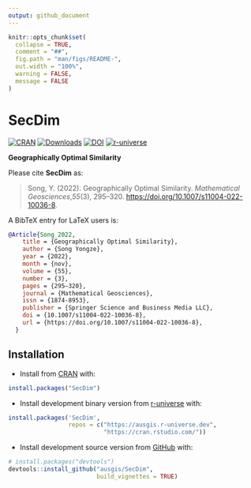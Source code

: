 ```yaml
---
output: github_document
---
```


<!-- README.md is generated from README.Rmd. Please edit that file -->

```r
knitr::opts_chunk$set(
  collapse = TRUE,
  comment = "##",
  fig.path = "man/figs/README-",
  out.width = "100%",
  warning = FALSE,
  message = FALSE
)
```

# SecDim

<!-- badges: start -->

[![CRAN](https://www.r-pkg.org/badges/version/SecDim)](https://CRAN.R-project.org/package=SecDim)
[![Downloads](https://cranlogs.r-pkg.org/badges/SecDim)](https://CRAN.R-project.org/package=SecDim)
[![DOI](https://ausgis.github.io/badges/gos_paper.svg)](https://doi.org/10.1007/s11004-022-10036-8)
[![r-universe](https://ausgis.r-universe.dev/badges/SecDim)](https://ausgis.r-universe.dev/SecDim)

<!-- badges: end -->

**Geographically Optimal Similarity**

Please cite **SecDim** as:

> Song, Y. (2022). Geographically Optimal Similarity. 
> *Mathematical Geosciences*,*55*(3), 295–320.
> <https://doi.org/10.1007/s11004-022-10036-8>.

A BibTeX entry for LaTeX users is:

``` bib
@Article{Song_2022,
    title = {Geographically Optimal Similarity},
    author = {Song Yongze},
    year = {2022},
    month = {nov},
    volume = {55},
    number = {3},
    pages = {295–320},
    journal = {Mathematical Geosciences},
    issn = {1874-8953},
    publisher = {Springer Science and Business Media LLC},
    doi = {10.1007/s11004-022-10036-8},
    url = {https://doi.org/10.1007/s11004-022-10036-8},
  }
```

## Installation

- Install from [CRAN](https://CRAN.R-project.org/package=SecDim) with:

``` r
install.packages("SecDim")
```

- Install development binary version from [r-universe](https://ausgis.r-universe.dev/SecDim) with:

``` r
install.packages('SecDim',
                 repos = c("https://ausgis.r-universe.dev",
                           "https://cran.rstudio.com/"))
```

- Install development source version from [GitHub](https://github.com/ausgis/SecDim) with:

``` r
# install.packages("devtools")
devtools::install_github("ausgis/SecDim",
                         build_vignettes = TRUE)
```
